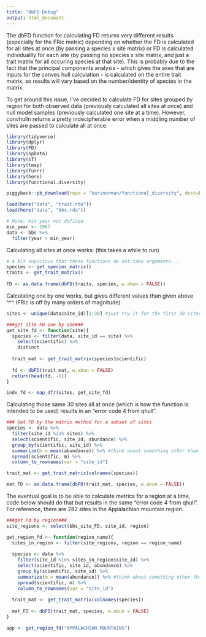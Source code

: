 ```yaml
---
title: "dbFD Debug"
output: html_document
---
```


The dbFD function for calculating FD returns very different results (especially for the FRic metric) depending on whether the FD is calculated for all sites at once (by passing a species x site matrix) or FD is calculated individuallly for each site (by passing no species x site matrix, and just a trait matrix for all occuring species at that site). This is probably due to the fact that the principal components analysis - which gives the axes that are inputs for the conves hull calculation - is calculated on the entire trait matrix, so results will vary based on the number/identity of species in the matrix. 

To get around this issue, I've decided to calculate FD for sites grouped by region for both observed data (previously calculated all sites at once) and null model samples (previously calculated one site at a time). However, convhulln returns a pretty indecipherable error when a middling number of sites are passed to calculate all at once. 

```r
library(tidyverse)
library(dplyr)
library(FD)
library(spData)
library(sf)
library(tmap)
library(furrr)
library(here)
library(functional.diversity)

piggyback::pb_download(repo = "karinorman/functional_diversity", dest=here())

load(here("data", "trait.rda"))
load(here("data", "bbs.rda"))

# Note, min year not defined
min_year <- 1967
data <- bbs %>%
  filter(year > min_year)
```

Calculating all sites at once works:
(this takes a while to run)
```r
# A bit supicious that these functions do not take arguments...
species <- get_species_matrix()
traits <- get_trait_matrix()
    
FD <- as.data.frame(dbFD(traits, species, w.abun = FALSE))
```

Calculating one by one works, but gives different values than given above ^^^ (FRic is off by many orders of magnitude).
```r
sites <- unique(data$site_id)[1:30] #just try it for the first 30 sites

###get site FD one by one###
get_site_fd <- function(site){
  species <- filter(data, site_id == site) %>%
    select(scientific) %>%
    distinct
  
  trait_mat <- get_trait_matrix(species$scientific)
  
  fd <- dbFD(trait_mat, w.abun = FALSE)
  return(head(fd, -1))
}

indv_fd <- map_dfr(sites, get_site_fd)
```

Calculating those same 30 sites all at once (which is how the function is intended to be used) results in an "error code 4 from qhull".
```r
### Get FD by the matrix method for a subset of sites
species <- data %>%
  filter(site_id %in% sites) %>%
  select(scientific, site_id, abundance) %>%
  group_by(scientific, site_id) %>%
  summarize(m = mean(abundance)) %>% #think about something other than mean?
  spread(scientific, m) %>%
  column_to_rownames(var = "site_id")

trait_mat <- get_trait_matrix(colnames(species))

mat_FD <- as.data.frame(dbFD(trait_mat, species, w.abun = FALSE))
```

The eventual goal is to be able to calculate metrics for a region at a time, code below should do that but results in the same "error code 4 from qhull". For reference, there are 282 sites in the Appalachian mountain region. 
```r

###get Fd by region###
site_regions <- select(bbs_site_FD, site_id, region)

get_region_fd <- function(region_name){
  sites_in_region <- filter(site_regions, region == region_name)
  
  species <- data %>%
    filter(site_id %in% sites_in_region$site_id) %>%
    select(scientific, site_id, abundance) %>%
    group_by(scientific, site_id) %>%
    summarize(m = mean(abundance)) %>% #think about something other than mean?
    spread(scientific, m) %>%
    column_to_rownames(var = "site_id")
  
  trait_mat <- get_trait_matrix(colnames(species))
  
  mat_FD <- dbFD(trait_mat, species, w.abun = FALSE)
}

app <- get_region_fd("APPALACHIAN MOUNTAINS")
```

